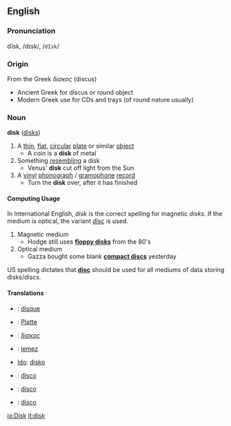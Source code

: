 ==English==
===Pronunciation===
dĭsk, /dɪsk/, /<tt>dIsk</tt>/

===Origin===
From the Greek ''δίσκος'' (discus)
*Ancient Greek for discus or round object
*Modern Greek use for CDs and trays (of round nature usually)

===Noun===
'''disk''' ([[disks]])
#A [[thin]], [[flat]], [[circular]] [[plate]] or similar [[object]]
#* A coin is a '''disk''' of metal
#Something [[resembling]] a disk
#* Venus' '''disk''' cut off light from the Sun
#A [[vinyl]] [[phonograph]] / [[gramophone]] [[record]]
#* Turn the '''disk''' over, after it has finished

====Computing Usage====
In International English, ''disk'' is the correct spelling for magnetic ''disks''. If the medium is optical, the variant ''[[disc]]'' is used.

#Magnetic medium
#*Hodge still uses '''[[floppy disk]]s''' from the 80's
#Optical medium
#*Gazza bought some blank '''[[compact disc]]s''' yesterday

US spelling dictates that '''[[disc]]''' should be used for all mediums of data storing disks/discs.

====Translations====
*{{fr}}: [[disque]]
*{{de}}: [[Platte]]
*{{gr}}: [[δίσκος]]
*{{hu}}: [[lemez]]
*[[Ido]]: [[disko]]
*{{it}}: [[disco]]
*{{pt}}: [[disco]]
*{{es}}: [[disco]]

[[io:Disk]]
[[it:disk]]